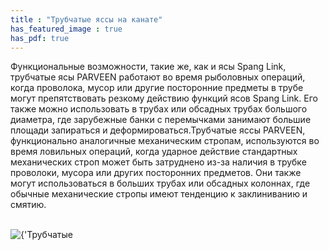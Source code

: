```yaml
---
title : "Трубчатые яссы на канате"
has_featured_image : true
has_pdf: true
---
```


Функциональные возможности, такие же, как и ясы Spang Link, трубчатые ясы PARVEEN работают во время рыболовных операций, когда проволока, мусор или другие посторонние предметы в трубе могут препятствовать резкому действию функций ясов Spang Link. Его также можно использовать в трубах или обсадных трубах большого диаметра, где зарубежные банки с перемычками занимают большие площади запираться и деформироваться.Трубчатые яссы PARVEEN, функционально аналогичные механическим стропам, используются во время ловильных операций, когда ударное действие стандартных механических строп может быть затруднено из-за наличия в трубке проволоки, мусора или других посторонних предметов. Они также могут использоваться в больших трубах или обсадных колоннах, где обычные механические стропы имеют тенденцию к заклиниванию и смятию.

<br />
<Image src={image} alt={'Трубчатые яссы на канате'} />